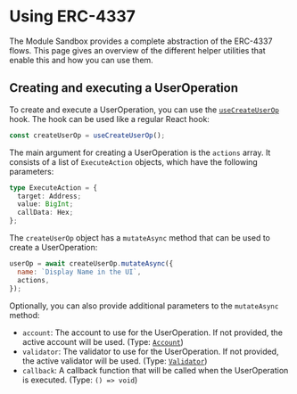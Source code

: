 # Using ERC-4337

The Module Sandbox provides a complete abstraction of the ERC-4337 flows. This page gives an overview of the different helper utilities that enable this and how you can use them.

## Creating and executing a UserOperation

To create and execute a UserOperation, you can use the [`useCreateUserOp`](https://github.com/rhinestonewtf/sandbox/blob/main/src/domains/UserOperation/hooks/useCreateUserOp.ts) hook. The hook can be used like a regular React hook:

```javascript copy
const createUserOp = useCreateUserOp();
```

The main argument for creating a UserOperation is the `actions` array. It consists of a list of `ExecuteAction` objects, which have the following parameters:

```typescript
type ExecuteAction = {
  target: Address;
  value: BigInt;
  callData: Hex;
};
```

The `createUserOp` object has a `mutateAsync` method that can be used to create a UserOperation:

```javascript copy
userOp = await createUserOp.mutateAsync({
  name: `Display Name in the UI`,
  actions,
});
```

Optionally, you can also provide additional parameters to the `mutateAsync` method:

- `account`: The account to use for the UserOperation. If not provided, the active account will be used. (Type: [`Account`](https://github.com/rhinestonewtf/sandbox/blob/main/src/domains/Account/Account.ts))
- `validator`: The validator to use for the UserOperation. If not provided, the active validator will be used. (Type: [`Validator`](https://github.com/rhinestonewtf/sandbox/blob/main/src/domains/Module/Module.ts))
- `callback`: A callback function that will be called when the UserOperation is executed. (Type: `() => void`)
